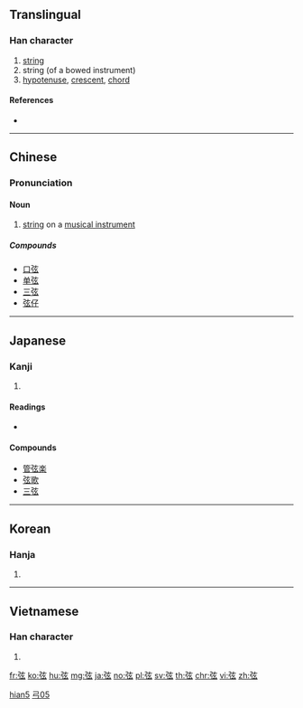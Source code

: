 {{also|絃}}
==Translingual==

===Han character===
{{Han char|rn=57|rad=弓|as=05|sn=8|four=10232|canj=NYVI|ids=⿰弓玄}}

# [[string]]
# string (of a bowed instrument)
# [[hypotenuse]], [[crescent]], [[chord]]

====References====
* {{Han ref|kx=0357.310|dkj=09754|dj=0674.130|hdz=20993.070|uh=5F26|ud=24358|bh=A9B6|bd=43446}}

----

==Chinese==
{{zh-forms}}

===Pronunciation===
{{zh-pron
|m=xián
|c=jin4,jyun4
|mn=hiân
|mc=y
|oc=y
|ma=
|cat=n
}}

====Noun====
{{zh-noun}}

# [[string]] on a [[musical instrument]]

=====Compounds=====
* [[口弦]]
* [[单弦]]
* [[三弦]]
* [[弦仔]]

[[Category:Min Nan literary terms|hian5]]
[[Category:Min Nan literary terms|弓05]]

----

==Japanese==

===Kanji===
{{ja-kanji|grade=c|rs=弓05}}

# {{defn|lang=ja|sort=弓05}}

====Readings====
* {{ja-readings|goon=[[げん]] (gen)|kanon=[[けん]] (ken)|kun=[[つる]] (tsuru)}}

====Compounds====
* [[管弦楽]]
* [[弦歌]]
* [[三弦]]

----

==Korean==

===Hanja===
{{ko-hanja|hangeul=현|eumhun=|rv=hyeon|mr=hyŏn|y=hyen}}

# {{defn|lang=ko|sort=弓05}}

----

==Vietnamese==

===Han character===
{{vi-hantu|[[huyền]]|rs=弓05}}

# {{defn|lang=vi|sort=弓05}}

[[fr:弦]]
[[ko:弦]]
[[hu:弦]]
[[mg:弦]]
[[ja:弦]]
[[no:弦]]
[[pl:弦]]
[[sv:弦]]
[[th:弦]]
[[chr:弦]]
[[vi:弦]]
[[zh:弦]]